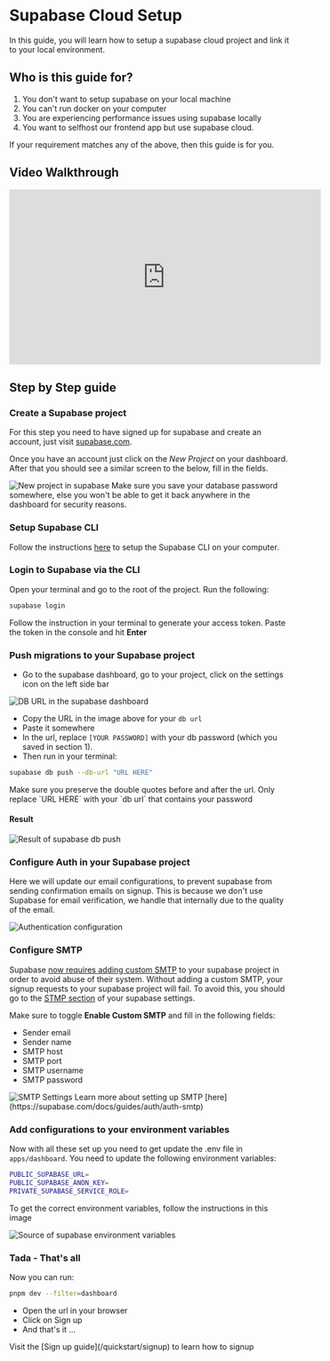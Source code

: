 
# Supabase Cloud Setup

In this guide, you will learn how to setup a supabase cloud project and link it to your local environment.

## Who is this guide for?

1. You don't want to setup supabase on your local machine
2. You can't run docker on your computer
3. You are experiencing performance issues using supabase locally
4. You want to selfhost our frontend app but use supabase cloud.

If your requirement matches any of the above, then this guide is for you.

## Video Walkthrough

<div className="nx-w-full nx-flex nx-items-center nx-justify-center">
  <iframe
    width="560"
    height="315"
    src="https://www.youtube.com/embed/dAZAZ0oiky0?si=1h-KtppNqJ3U4BTe"
    title="YouTube video player"
    frameborder="0"
    allow="accelerometer; autoplay; clipboard-write; encrypted-media; gyroscope; picture-in-picture; web-share"
    className="nx-my-4 nx-rounded-md"
    allowfullscreen
  ></iframe>
</div>

## Step by Step guide

<Steps>

### Create a Supabase project

For this step you need to have signed up for supabase and create an account, just visit [supabase.com](https://supabase.com).

Once you have an account just click on the _New Project_ on your dashboard. After that you should see a similar screen to the below, fill in the fields.

<Image src={NewProject} alt="New project in supabase" quality="100" />

<Callout>
  Make sure you save your database password somewhere, else you won't be able to get it back
  anywhere in the dashboard for security reasons.
</Callout>

### Setup Supabase CLI

Follow the instructions [here](https://supabase.com/docs/guides/local-development/cli/getting-started) to setup the Supabase CLI on your computer.

### Login to Supabase via the CLI

Open your terminal and go to the root of the project. Run the following:

```bash copy
supabase login
```

Follow the instruction in your terminal to generate your access token. Paste the token in the console and hit **Enter**

### Push migrations to your Supabase project

- Go to the supabase dashboard, go to your project, click on the settings icon on the left side bar

<Image src={DBUrl} alt="DB URL in the supabase dashboard" quality="100" />

- Copy the URL in the image above for your `db url`
- Paste it somewhere
- In the url, replace `[YOUR PASSWORD]` with your db password (which you saved in section 1).
- Then run in your terminal:

```bash copy
supabase db push --db-url "URL HERE"
```

<Callout>
  Make sure you preserve the double quotes before and after the url. Only replace `URL HERE` with
  your `db url` that contains your password
</Callout>

#### Result

<Image src={DBPushResult} alt="Result of supabase db push" quality="100" />

### Configure Auth in your Supabase project

Here we will update our email configurations, to prevent supabase from sending confirmation emails on signup. This is because we don't use Supabase for email verification, we handle that internally due to the quality of the email.

<Image src={AuthSettings} alt="Authentication configuration" quality="100" />

### Configure SMTP

Supabase [now requires adding custom SMTP](https://github.com/orgs/supabase/discussions/29370) to your supabase project in order to avoid abuse of their system. Without adding a custom SMTP, your signup requests to your supabase project will fail. To avoid this, you should go to the [STMP section](https://supabase.com/dashboard/project/_/settings/auth) of your supabase settings.

Make sure to toggle **Enable Custom SMTP** and fill in the following fields:

- Sender email
- Sender name
- SMTP host
- SMTP port
- SMTP username
- SMTP password

<Image src={SmtpSettings} alt="SMTP Settings" quality="100" />

<Callout type="info" emoji="ℹ️">
  Learn more about setting up SMTP [here](https://supabase.com/docs/guides/auth/auth-smtp)
</Callout>

### Add configurations to your environment variables

Now with all these set up you need to get update the .env file in `apps/dashboard`. You need to update the following environment variables:

```bash copy
PUBLIC_SUPABASE_URL=
PUBLIC_SUPABASE_ANON_KEY=
PRIVATE_SUPABASE_SERVICE_ROLE=
```

To get the correct environment variables, follow the instructions in this image

<Image src={MatchEnvVariables} alt="Source of supabase environment variables" quality="100" />

### Tada - That's all

Now you can run:

```bash copy
pnpm dev --filter=dashboard
```

- Open the url in your browser
- Click on Sign up
- And that's it ...

<Callout type="info" emoji="ℹ️">
  Visit the [Sign up guide](/quickstart/signup) to learn how to signup
</Callout>

</Steps>
